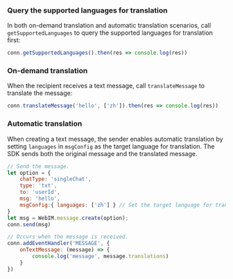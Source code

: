 <PlatformWrapper platform="web">

### Query the supported languages for translation

In both on-demand translation and automatic translation scenarios, call `getSupportedLanguages` to query the supported languages for translation first:

```javascript
conn.getSupportedLanguages().then(res => console.log(res))
```

### On-demand translation

When the recipient receives a text message, call `translateMessage` to translate the message:

```javascript
conn.translateMessage('hello', ['zh']).then(res => console.log(res))
```

### Automatic translation

When creating a text message, the sender enables automatic translation by setting `languages` in `msgConfig` as the target language for translation. The SDK sends both the original message and the translated message.

```javascript
// Send the message.
let option = {
    chatType: 'singleChat',
    type: 'txt',
    to: 'userId',
    msg: 'hello',
    msgConfig:{ languages: ['zh'] } // Set the target language for translation.
}
let msg = WebIM.message.create(option);
conn.send(msg)

// Occurs when the message is received.
conn.addEventHandler('MESSAGE', {
    onTextMessage: (message) => {
        console.log('message', message.translations)
    }
})
```

</PlatformWrapper>
